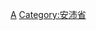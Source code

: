 {{Navbox
|bodyclass=hlist

|state      = autocollapse<!--autocollapse、uncollapsed、collapsed、plain、off-->
|name       = 安沛省行政区划
|title      = [[越南]][[安沛省]]行政区划
|image      = [[file:Flag of Vietnam.svg|border|50px|越南国旗]]
|above      =
|abovestyle = 
|listclass  = hlist
 
|group1 = [[省辖市]]（1）
| list1 =
*[[安沛市]]
|group2 = [[市社]]（1）
| list2 =
*[[義路市社]]
|group3 = [[县]]（7）
| list3 =
*[[陸安縣]]
*[[木江界縣]]
*[[站奏縣]]
*[[鎮安縣 (越南)|镇安县]]
*[[文振县]]
*[[文安县 (越南)|文安县]]
*[[安平縣 (越南)|安平县]]
|belowstyle = text-align: left;
|below      = 参阅：[[越南县级以上行政区列表]]
}}<noinclude>
[[Category:越南二级行政区模板|A]]
[[Category:安沛省]]
</noinclude>